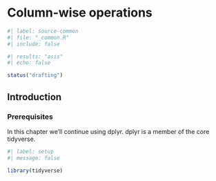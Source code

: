 # Column-wise operations {#sec-column-wise}

```r
#| label: source-common
#| file: "_common.R"
#| include: false
```

::: status
```r
#| results: "asis"
#| echo: false

status("drafting")
```
:::

## Introduction

<!--# TO DO: Write introduction. -->

### Prerequisites

In this chapter we'll continue using dplyr.
dplyr is a member of the core tidyverse.

```r
#| label: setup
#| message: false

library(tidyverse)
```

<!--# TO DO: Write chapter around across, etc. -->


